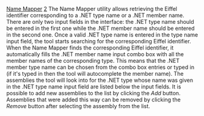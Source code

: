 [[Property:title|Name Mapper]]
[[Property:weight|2]]
The Name Mapper utility allows retrieving the Eiffel identifier corresponding to a .NET type name or a .NET member name. There are only two input fields in the interface: the .NET type name should be entered in the first one while the .NET member name should be entered in the second one. Once a valid .NET type name is entered in the type name input field, the tool starts searching for the corresponding Eiffel identifier. When the Name Mapper finds the corresponding Eiffel identifier, it automatically fills the .NET member name input combo box with all the member names of the corresponding type. This means that the .NET member type name can be chosen from the combo box entries or typed in (if it's typed in then the tool will autocomplete the member name). 
The assemblies the tool will look into for the .NET type whose name was given in the .NET type name input field are listed below the input fields. It is possible to add new assemblies to the list by clicking the ''Add'' button. Assemblies that were added this way can be removed by clicking the ''Remove'' button after selecting the assembly from the list. 
{{note| '''Note:''' Assemblies that are listed by default cannot be removed. }}

{{note| '''Note:''' When adding an assembly and if the assembly has not been consumed (i.e. the XML names mapping files have not been generated in the Eiffel Metadata Cache) then the Name Mapper will consume the assembly, this may take a while. }}


{{seealso| '''See also:''' [[Names Mappings|Names Mapping]]  }}




